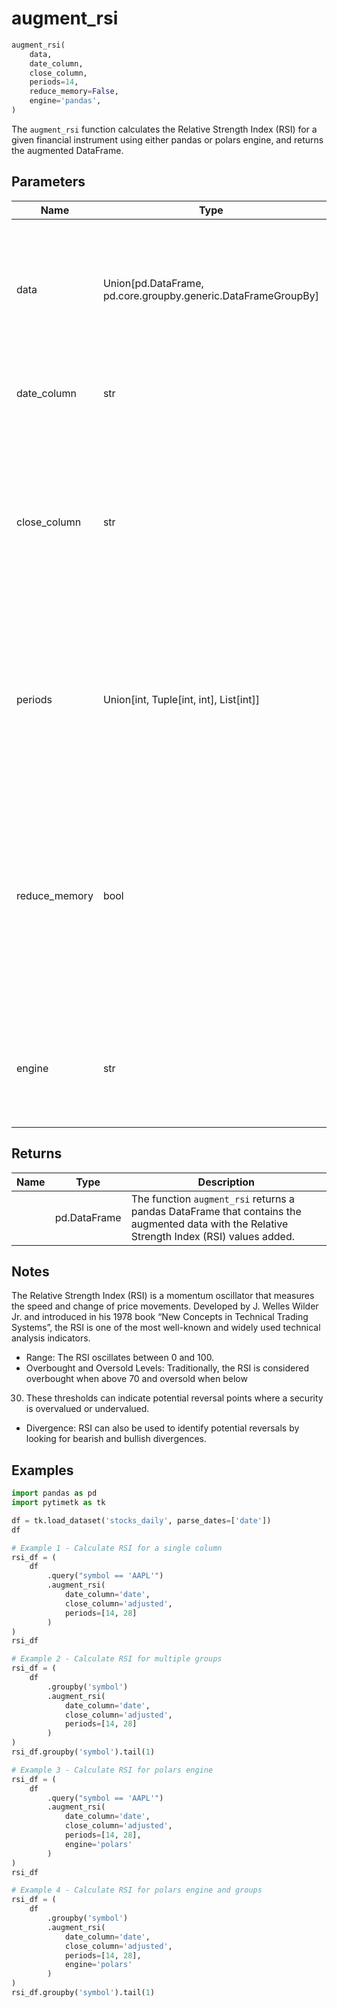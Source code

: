 # augment_rsi { #pytimetk.augment_rsi }

```python
augment_rsi(
    data,
    date_column,
    close_column,
    periods=14,
    reduce_memory=False,
    engine='pandas',
)
```

The `augment_rsi` function calculates the Relative Strength Index (RSI) for a given financial
instrument using either pandas or polars engine, and returns the augmented DataFrame.

## Parameters {.doc-section .doc-section-parameters}

| Name          | Type                                                            | Description                                                                                                                                                                                                                                                                                                                                          | Default    |
|---------------|-----------------------------------------------------------------|------------------------------------------------------------------------------------------------------------------------------------------------------------------------------------------------------------------------------------------------------------------------------------------------------------------------------------------------------|------------|
| data          | Union\[pd.DataFrame, pd.core.groupby.generic.DataFrameGroupBy\] | The `data` parameter is the input data that can be either a pandas DataFrame or a pandas DataFrameGroupBy object. It contains the data on which the RSI will be calculated.                                                                                                                                                                          | _required_ |
| date_column   | str                                                             | The name of the column in the data that contains the dates or timestamps.                                                                                                                                                                                                                                                                            | _required_ |
| close_column  | str                                                             | The `close_column` parameter is used to specify the column(s) in the input data that contain the values on which the RSI will be calculated. It can be either a single column name (string) or a list of column names (if you want to calculate RSI on multiple columns).                                                                            | _required_ |
| periods       | Union\[int, Tuple\[int, int\], List\[int\]\]                    | The `periods` parameter in the `augment_rsi` function specifies the number of rolling periods over which the RSI is calculated. It can be provided as an integer, a tuple of two integers (start and end periods), or a list of integers.                                                                                                            | `14`       |
| reduce_memory | bool                                                            | The `reduce_memory` parameter is a boolean flag that indicates whether or not to reduce the memory usage of the data before performing the RSI calculation. If set to `True`, the function will attempt to reduce the memory usage of the input data. If set to `False`, the function will not attempt to reduce the memory usage of the input data. | `False`    |
| engine        | str                                                             | The `engine` parameter specifies the computation engine to use for calculating the RSI. It can take two values: 'pandas' or 'polars'.                                                                                                                                                                                                                | `'pandas'` |

## Returns {.doc-section .doc-section-returns}

| Name   | Type         | Description                                                                                                                                 |
|--------|--------------|---------------------------------------------------------------------------------------------------------------------------------------------|
|        | pd.DataFrame | The function `augment_rsi` returns a pandas DataFrame that contains the augmented data with the Relative Strength Index (RSI) values added. |

## Notes {.doc-section .doc-section-notes}

The Relative Strength Index (RSI) is a momentum oscillator that measures the speed and change of price movements. Developed by J. Welles Wilder Jr. and introduced in his 1978 book "New Concepts in Technical Trading Systems", the RSI is one of the most well-known and widely used technical analysis indicators.

- Range: The RSI oscillates between 0 and 100.
- Overbought and Oversold Levels: Traditionally, the RSI is
considered overbought when above 70 and oversold when below
30. These thresholds can indicate potential reversal points
where a security is overvalued or undervalued.
- Divergence: RSI can also be used to identify potential
reversals by looking for bearish and bullish divergences.

## Examples {.doc-section .doc-section-examples}

```python
import pandas as pd
import pytimetk as tk

df = tk.load_dataset('stocks_daily', parse_dates=['date'])
df

# Example 1 - Calculate RSI for a single column
rsi_df = (
    df
        .query("symbol == 'AAPL'")
        .augment_rsi(
            date_column='date',
            close_column='adjusted',
            periods=[14, 28]
        )
)
rsi_df
```

``` python
# Example 2 - Calculate RSI for multiple groups
rsi_df = (
    df
        .groupby('symbol')
        .augment_rsi(
            date_column='date',
            close_column='adjusted',
            periods=[14, 28]
        )
)
rsi_df.groupby('symbol').tail(1)

```

```python
# Example 3 - Calculate RSI for polars engine
rsi_df = (
    df
        .query("symbol == 'AAPL'")
        .augment_rsi(
            date_column='date',
            close_column='adjusted',
            periods=[14, 28],
            engine='polars'
        )
)
rsi_df
```

```python
# Example 4 - Calculate RSI for polars engine and groups
rsi_df = (
    df
        .groupby('symbol')
        .augment_rsi(
            date_column='date',
            close_column='adjusted',
            periods=[14, 28],
            engine='polars'
        )
)
rsi_df.groupby('symbol').tail(1)
```